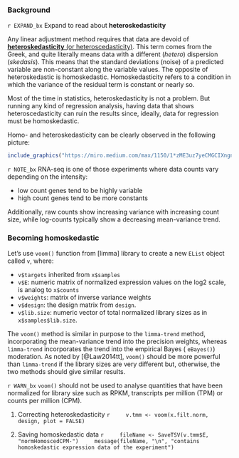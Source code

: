 ### Background

[START EXPANDIBLE]: #
`r EXPAND_bx` Expand to read about <b>heteroskedasticity</b></summary>

Any linear adjustment method requires that data are devoid of [**heteroskedasticity** (or heteroscedasticity)](https://www.statology.org/heteroscedasticity-regression/). This term comes from the Greek, and quite literally means data with a different (_hetero_) dispersion (_skedasis_). This means that the standard deviations (noise) of a predicted variable are non-constant along the variable values. The opposite of heteroskedastic is homoskedastic. Homoskedasticity refers to a condition in which the variance of the residual term is constant or nearly so.

Most of the time in statistics, heteroskedasticity is not a problem. But running any kind of regression analysis, having data that shows heteroscedasticity can ruin the results since, ideally, data for regression must be homoskedastic. 

Homo- and heteroskedasticity can be clearly observed in the following picture:

```r
include_graphics("https://miro.medium.com/max/1150/1*zME3uz7yeCMGCIXngn5Ygw.png")
```

</details> 
[END EXPANDIBLE]: #


`r NOTE_bx`
  RNA-seq is one of those experiments where data counts vary depending on the intensity:
  
  * low count genes tend to be highly variable
  * high count genes tend to be more constants
</div>

Additionally, raw counts show increasing variance with increasing count size, while log-counts typically show a decreasing mean-variance trend. 

### Becoming homoskedastic

Let's use `voom()` function from [limma] library to create a new `EList` object called `v`, where:

* `v$targets` inherited from `x$samples`
* `v$E`: numeric matrix of normalized expression values on the log2 scale, is analog to `x$counts`
* `v$weights`: matrix of inverse variance weights
* `v$design`: the design matrix from `design`.
* `v$lib.size`: numeric vector of total normalized library sizes as in `x$samples$lib.size`.

The `voom()` method is similar in purpose to the `limma-trend` method, incorporating the mean-variance trend into the precision weights, whereas `limma-trend` incorporates the trend into the empirical Bayes ( `eBayes()`) moderation. As noted by [@Law2014tt], `voom()` should be more powerful than `limma-trend` if the library sizes are very different but, otherwise, the two methods should give similar results.

`r WARN_bx`
  `voom()` should not be used to analyse quantities that have been normalized for library size such as RPKM, transcripts per million (TPM) or counts per million (CPM).
</div>

1. Correcting heteroskedasticity
    ```r
    v.tmm <- voom(x.filt.norm, design, plot = FALSE)
    ```

2. Saving homoskedastic data
    ```r
    fileName <- SaveTSV(v.tmm$E, "normHomoscedCPM-")
    message(fileName, "\n", "contains homoskedastic expression data of the experiment")
    ```


